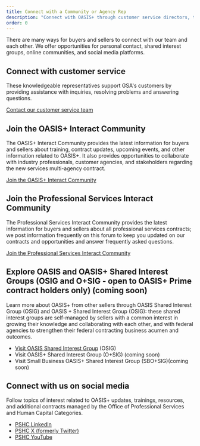 ```yaml
---
title: Connect with a Community or Agency Rep
description: "Connect with OASIS+ through customer service directors, the Interact community, OSIG, and social media."
order: 0
---
```



There are many ways for buyers and sellers to connect with our team and each other. We offer opportunities for personal contact, shared interest groups, online communities, and social media platforms.

## Connect with customer service
These knowledgeable representatives support GSA's customers by providing assistance with inquiries, resolving problems and answering questions.

[Contact our customer service team](https://www.gsa.gov/customer-support/national-customer-service-center)

## Join the OASIS+ Interact Community 
The OASIS+ Interact Community provides the latest information for buyers and sellers about training, contract updates, upcoming events, and other information related to OASIS+. It also provides opportunities to collaborate with industry professionals, customer agencies, and stakeholders regarding the new services multi-agency contract.

[Join the OASIS+ Interact Community](https://buy.gsa.gov/interact/community/196/activity-feed?_gl=1*17gz5md*_ga*ODY4Nzk2LjE2OTg5NDUwNzg.*_ga_HBYXWFP794*MTcwNjA0OTA3OS42Ni4xLjE3MDYwNTEyNjYuMC4wLjA.)

## Join the Professional Services Interact Community 
The Professional Services Interact Community provides the latest information for buyers and sellers about all professional services contracts; we post information frequently on this forum to keep you updated on our contracts and opportunities and answer frequently asked questions.

[Join the Professional Services Interact Community](https://buy.gsa.gov/interact/community/5/activity-feed)

## Explore OASIS and OASIS+ Shared Interest Groups (OSIG and O+SIG - open to OASIS+ Prime contract holders only) (coming soon)
Learn more about OASIS+ from other sellers through OASIS Shared Interest Group (OSIG) and OASIS + Shared Interest Group (OSIG): these shared interest groups are self-managed by sellers with a common interest in growing their knowledge and collaborating with each other, and with federal agencies to strengthen their federal contracting business acumen and outcomes.

- [Visit OASIS Shared Interest Group](https://oasissig.com/) (OSIG) 
- Visit OASIS+ Shared Interest Group (O+SIG) (coming soon)
- Visit Small Business OASIS+ Shared Interest Group (SBO+SIG)(coming soon)

## Connect with us on social media

Follow topics of interest related to OASIS+ updates, trainings, resources, and additional contracts managed by the Office of Professional Services and Human Capital Categories.

- [PSHC LinkedIn](https://www.linkedin.com/company/gsa-professional-services/)
- [PSHC X (formerly Twitter)](https://twitter.com/GSAProfServices)
- [PSHC YouTube](https://www.youtube.com/playlist?list=PLvdwyPgXnxxVQag_kdAHeiKW1zQAs2wJQ)

